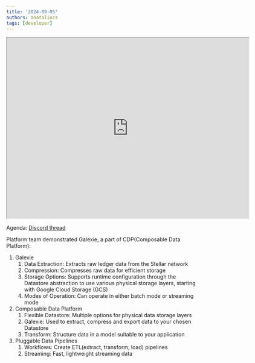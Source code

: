 ```yaml
---
title: '2024-09-05'
authors: anataliocs
tags: [developer]
---
```


<iframe src="https://drive.google.com/file/d/1bw1KCnF2C6cz0NhWNGKoUOg4oiC-OZck/preview" width="640" height="480" allow="autoplay"></iframe>

Agenda: [Discord thread](https://discord.com/channels/897514728459468821/900374272751591424/1280678171053789317)

Platform team demonstrated Galexie, a part of CDP(Composable Data Platform):

1. Galexie
     1. Data Extraction: Extracts raw ledger data from the Stellar network
     2. Compression: Compresses raw data for efficient storage
     3. Storage Options: Supports runtime configuration through the Datastore abstraction to use various physical storage layers, starting with Google Cloud Storage (GCS)
     4. Modes of Operation: Can operate in either batch mode or streaming mode
2. Composable Data Platform 
     1. Flexible Datastore:  Multiple options for physical data storage layers
     2. Galexie:  Used to extract, compress and export data to your chosen Datastore
     3. Transform:  Structure data in a model suitable to your application
3. Pluggable Data Pipelines
     1. Workflows:  Create ETL(extract, transform, load) pipelines  
     2. Streaming:  Fast, lightweight streaming data
